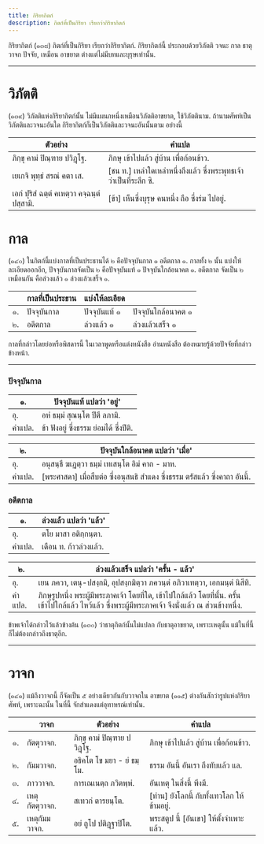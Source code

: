 ```yaml
---
title: กิริยากิตก์
description: กิตก์ที่เป็นกิริยา เรียกว่ากิริยากิตก์
---
```


กิริยากิตก์ (๑๓๘) กิตก์ที่เป็นกิริยา เรียกว่ากิริยากิตก์.
กิริยากิตก์นี้ ประกอบด้วยวิภัตติ วจนะ กาล ธาตุ วาจก ปัจจัย, เหมือน อาขยาต ต่างแต่ไม่มีบทและบุรุษเท่านั้น.

---

# วิภัตติ

(๑๓๙) วิภัตติแห่งกิริยากิตก์นั้น ไม่มีแผนกหนึ่งเหมือนวิภัตติอาขยาต, ใช้วิภัตตินาม.
ถ้านามศัพท์เป็นวิภัตติและวจนะอันใด กิริยากิตก์ก็เป็นวิภัตติและวจนะอันนั้นตาม อย่างนี้

| ตัวอย่าง                                    | คำแปล                                                                |
| ------------------------------------------- | -------------------------------------------------------------------- |
| ภิกฺขุ คามํ ปิณฺฑาย ปวิฏฺโฐ.                | ภิกษุ เข้าไปแล้ว สู่บ้าน เพื่อก้อนข้าว.                              |
| เยเกจิ พุทฺธํ สรณํ คตา เส.                  | [ชน ท.] เหล่าใดเหล่าหนึ่งถึงแล้ว ซึ่งพระพุทธเจ้า ว่าเป็นที่ระลึก ซิ. |
| เอกํ ปุริสํ ฉตฺตํ คเหตฺวา คจฺฉนฺตํ ปสฺสามิ. | [ข้า] เห็นซึ่งบุรุษ คนหนึ่ง ถือ ซึ่งร่ม ไปอยู่.                      |

# กาล

(๑๔๐) ในกิตก์นี้แบ่งกาลที่เป็นประธานได้ ๒ คือปัจจุบันกาล ๑ อดีตกาล ๑.
กาลทั้ง ๒ นั้น แบ่งให้ละเอียดออกอีก, ปัจจุบันกาลจัดเป็น ๒ คือปัจจุบันแท้ ๑ ปัจจุบันใกล้อนาคต ๑.
อดีตกาล จัดเป็น ๒ เหมือนกัน คือล่วงแล้ว ๑ ล่วงแล้วเสร็จ ๑.

|     | กาลที่เป็นประธาน | แบ่งให้ละเอียด |                     |
| --- | ---------------- | -------------- | ------------------- |
| ๑.  | ปัจจุบันกาล      | ปัจจุบันแท้ ๑  | ปัจจุบันใกล้อนาคต ๑ |
| ๒.  | อดีตกาล          | ล่วงแล้ว ๑     | ล่วงแล้วเสร็จ ๑     |

กาลที่กล่าวโดยย่อหรือพิสดารนี้ ในเวลาพูดหรือแต่งหนังสือ อ่านหนังสือ ต้องหมายรู้ด้วยปัจจัยที่กล่าวข้างหน้า.

---

### ปัจจุบันกาล

| ๑.     | ปัจจุบันแท้ แปลว่า 'อยู่'              |
| ------ | -------------------------------------- |
| อุ.    | อหํ ธมฺมํ สุณนฺโต ปีตึ ลภามิ.          |
| คำแปล. | ข้า ฟังอยู่ ซึ่งธรรม ย่อมได้ ซึ่งปีติ. |

| ๒.     | ปัจจุบันใกล้อนาคต แปลว่า 'เมื่อ'                                            |
| ------ | --------------------------------------------------------------------------- |
| อุ.    | อนุสนฺธึ ฆเฏตฺวา ธมฺมํ เทเสนฺโต อิมํ คาถ - มาห.                             |
| คำแปล. | [พระศาสดา] เมื่อสืบต่อ ซึ่งอนุสนธิ สำแดง ซึ่งธรรม ตรัสแล้ว ซึ่งคาถา อันนี้. |

### อดีตกาล

| ๑.     | ล่วงแล้ว แปลว่า 'แล้ว' |
| ------ | ---------------------- |
| อุ.    | ตโย มาสา อติกฺกนฺตา.   |
| คำแปล. | เดือน ท. ก้าวล่วงแล้ว. |

| ๒.     | ล่วงแล้วเสร็จ แปลว่า 'ครั้น - แล้ว'                                                                                                                    |
| ------ | ------------------------------------------------------------------------------------------------------------------------------------------------------ |
| อุ.    | เยน ภควา, เตนุ-ปสงฺกมิ, อุปสงฺกมิตฺวา ภควนฺตํ อภิวาเทตฺวา, เอกมนฺตํ นิสีทิ.                                                                            |
| คำแปล. | ภิกษุรูปหนึ่ง พระผู้มีพระภาคเจ้า โดยที่ใด, เข้าไปใกล้แล้ว โดยที่นั้น. ครั้นเข้าไปใกล้แล้ว ไหว้แล้ว ซึ่งพระผู้มีพระภาคเจ้า จึงนั่งแล้ว ณ ส่วนข้างหนึ่ง. |

ข้าพเจ้าได้กล่าวไว้แล้วข้างต้น (๑๓๐) ว่าธาตุกิตก์นั้นไม่แปลก กับธาตุอาขยาต, เพราะเหตุนั้น แม้ในที่นี้ก็ไม่ต้องกล่าวถึงธาตุอีก.

---

# วาจก

(๑๔๑) แม้ถึงวาจกนี้ ก็จัดเป็น ๕ อย่างเดียวกันกับวาจกใน อาขยาต (๑๑๕) ต่างกันสักว่ารูปแห่งกิริยาศัพท์, เพราะฉะนั้น ในที่นี้ จักสำแดงแต่อุทาหรณ์เท่านั้น.

|     | วาจก           | ตัวอย่าง                     | คำแปล                                       |
| --- | -------------- | ---------------------------- | ------------------------------------------- |
| ๑.  | กัตตุวาจก.     | ภิกฺขุ คามํ ปิณฺฑาย ปวิฏฺโฐ. | ภิกษุ เข้าไปแล้ว สู่บ้าน เพื่อก้อนข้าว.     |
| ๒.  | กัมมวาจก.      | อธิคโต โข มยา - ยํ ธมฺโม.    | ธรรม อันนี้ อันเรา ถึงทับแล้ว แล.           |
| ๓.  | ภาววาจก.       | การเณเนตฺถ ภวิตพฺพํ.         | อันเหตุ ในสิ่งนี้ พึงมี.                    |
| ๔.  | เหตุกัตตุวาจก. | สเทวกํ ตารยนฺโต.             | [ท่าน] ยังโลกนี้ กับทั้งเทวโลก ให้ข้ามอยู่. |
| ๕.  | เหตุกัมมวาจก.  | อยํ ถูโป ปติฏฺฐาปิโต.        | พระสตูป นี้ [อันเขา] ให้ตั้งจำเพาะแล้ว.     |
